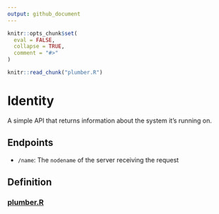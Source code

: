 ```yaml
---
output: github_document
---
```


<!-- README.md is generated from README.Rmd. Please edit that file -->

```r
knitr::opts_chunk$set(
  eval = FALSE,
  collapse = TRUE,
  comment = "#>"
)

knitr::read_chunk("plumber.R")
```

# Identity

A simple API that returns information about the system it's running on.

## Endpoints

-   `/name`: The `nodename` of the server receiving the request

## Definition

### [plumber.R](plumber.R)

```r
```
